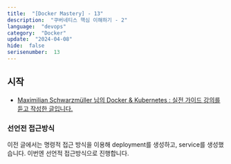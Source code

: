 ```yaml
---
title:  "[Docker Mastery] - 13"
description:  "쿠버네티스 핵심 이해하기 - 2"
language:  "devops"
category:  "Docker"
update:  "2024-04-08"
hide:  false
serisenumber:  13
---
```


## 시작

- [Maximilian Schwarzmüller 님의 Docker & Kubernetes : 실전 가이드 강의를 듣고 작성한 글입니다.](https://www.udemy.com/course/docker-kubernetes-2022/?couponCode=KEEPLEARNING)

### 선언전 접근방식

이전 글에서는 명령적 접근 방식을 이용해 deployment를 생성하고, service를 생성했습니다. 이번엔 선언적 접근방식으로 진행합니다.

